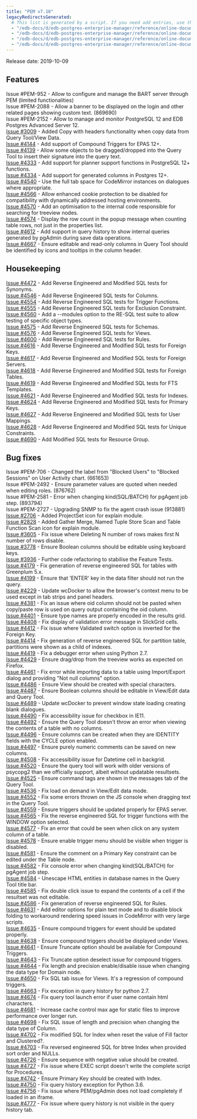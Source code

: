 ```yaml
---
title: "PEM v7.10"
legacyRedirectsGenerated:
  # This list is generated by a script. If you need add entries, use the `legacyRedirects` key.
  - "/edb-docs/d/edb-postgres-enterprise-manager/reference/online-documentation/7.12/pem_release_notes_7_10.html"
  - "/edb-docs/d/edb-postgres-enterprise-manager/reference/online-documentation/7.14/pem_release_notes_7_10.html"
  - "/edb-docs/d/edb-postgres-enterprise-manager/reference/online-documentation/7.15/pem_release_notes_7_10.html"
  - "/edb-docs/d/edb-postgres-enterprise-manager/reference/online-documentation/7.16/pem_release_notes_7_10.html"
---
```


Release date: 2019-10-09

## Features

Issue #PEM-952 - Allow to configure and manage the BART server through PEM (limited functionalities)  
Issue #PEM-2088 - Allow a banner to be displayed on the login and other related pages showing custom text. (869690)  
Issue #PEM-2152 - Allow to manage and monitor PostgreSQL 12 and EDB Postgres Advanced Server 12.  
[Issue #3009](https://redmine.postgresql.org/issues/3009) - Added Copy with headers functionality when copy data from Query Tool/View Data.  
[Issue #4144](https://redmine.postgresql.org/issues/4144) - Add support of Compound Triggers for EPAS 12+.  
[Issue #4139](https://redmine.postgresql.org/issues/4139) - Allow some objects to be dragged/dropped into the Query Tool to insert their signature into the query text.  
[Issue #4333](https://redmine.postgresql.org/issues/4333) - Add support for planner support functions in PostgreSQL 12+ functions.  
[Issue #4334](https://redmine.postgresql.org/issues/4334) - Add support for generated columns in Postgres 12+.  
[Issue #4540](https://redmine.postgresql.org/issues/4540) - Use the full tab space for CodeMirror instances on dialogues where appropriate.  
[Issue #4566](https://redmine.postgresql.org/issues/4566) - Allow enhanced cookie protection to be disabled for compatibility with dynamically addressed hosting environments.  
[Issue #4570](https://redmine.postgresql.org/issues/4570) - Add an optimisation to the internal code responsible for searching for treeview nodes.  
[Issue #4574](https://redmine.postgresql.org/issues/4574) - Display the row count in the popup message when counting table rows, not just in the properties list.  
[Issue #4612](https://redmine.postgresql.org/issues/4612) - Add support in query history to show internal queries generated by pgAdmin during save data operations.  
[Issue #4667](https://redmine.postgresql.org/issues/4667) - Ensure editable and read-only columns in Query Tool should be identified by icons and tooltips in the column header.

## Housekeeping

[Issue #4472](https://redmine.postgresql.org/issues/4472) - Add Reverse Engineered and Modified SQL tests for Synonyms.  
[Issue #4546](https://redmine.postgresql.org/issues/4546) - Add Reverse Engineered SQL tests for Columns.  
[Issue #4554](https://redmine.postgresql.org/issues/4554) - Add Reverse Engineered SQL tests for Trigger Functions.  
[Issue #4555](https://redmine.postgresql.org/issues/4555) - Add Reverse Engineered SQL tests for Exclusion Constraint.  
[Issue #4560](https://redmine.postgresql.org/issues/4560) - Add a --modules option to the RE-SQL test suite to allow testing of specific object types.  
[Issue #4575](https://redmine.postgresql.org/issues/4575) - Add Reverse Engineered SQL tests for Schemas.  
[Issue #4576](https://redmine.postgresql.org/issues/4576) - Add Reverse Engineered SQL tests for Views.  
[Issue #4600](https://redmine.postgresql.org/issues/4600) - Add Reverse Engineered SQL tests for Rules.  
[Issue #4616](https://redmine.postgresql.org/issues/4616) - Add Reverse Engineered and Modified SQL tests for Foreign Keys.  
[Issue #4617](https://redmine.postgresql.org/issues/4617) - Add Reverse Engineered and Modified SQL tests for Foreign Servers.  
[Issue #4618](https://redmine.postgresql.org/issues/4618) - Add Reverse Engineered and Modified SQL tests for Foreign Tables.  
[Issue #4619](https://redmine.postgresql.org/issues/4619) - Add Reverse Engineered and Modified SQL tests for FTS Templates.  
[Issue #4621](https://redmine.postgresql.org/issues/4621) - Add Reverse Engineered and Modified SQL tests for Indexes.  
[Issue #4624](https://redmine.postgresql.org/issues/4624) - Add Reverse Engineered and Modified SQL tests for Primary Keys.  
[Issue #4627](https://redmine.postgresql.org/issues/4627) - Add Reverse Engineered and Modified SQL tests for User Mappings.  
[Issue #4628](https://redmine.postgresql.org/issues/4628) - Add Reverse Engineered and Modified SQL tests for Unique Constraints.  
[Issue #4690](https://redmine.postgresql.org/issues/4690) - Add Modified SQL tests for Resource Group.

## Bug fixes

Issue #PEM-706 - Changed the label from "Blocked Users" to "Blocked Sessions" on User Activity chart. (661653)  
Issue #PEM-2492 - Ensure parameter values are quoted when needed when editing roles. (876762)  
Issue #PEM-2581 - Error when changing kind(SQL/BATCH) for pgAgent job step. (893794)  
Issue #PEM-2727 - Upgrading SNMP to fix the agent crash issue (913881)  
[Issue #2706](https://redmine.postgresql.org/issues/2706) - Added ProjectSet icon for explain module.  
[Issue #2828](https://redmine.postgresql.org/issues/2828) - Added Gather Merge, Named Tuple Store Scan and Table Function Scan icon for explain module.  
[Issue #3605](https://redmine.postgresql.org/issues/3605) - Fix issue where Deleting N number of rows makes first N number of rows disable.  
[Issue #3778](https://redmine.postgresql.org/issues/3778) - Ensure Boolean columns should be editable using keyboard keys.  
[Issue #3936](https://redmine.postgresql.org/issues/3936) - Further code refactoring to stabilise the Feature Tests.  
[Issue #4179](https://redmine.postgresql.org/issues/4179) - Fix generation of reverse engineered SQL for tables with Greenplum 5.x.  
[Issue #4199](https://redmine.postgresql.org/issues/4199) - Ensure that 'ENTER' key in the data filter should not run the query.  
[Issue #4229](https://redmine.postgresql.org/issues/4229) - Update wcDocker to allow the browser's context menu to be used except in tab strips and panel headers.  
[Issue #4381](https://redmine.postgresql.org/issues/4381) - Fix an issue where oid column should not be pasted when copy/paste row is used on query output containing the oid column.  
[Issue #4401](https://redmine.postgresql.org/issues/4401) - Ensure type names are properly encoded in the results grid.  
[Issue #4408](https://redmine.postgresql.org/issues/4408) - Fix display of validation error message in SlickGrid cells.  
[Issue #4412](https://redmine.postgresql.org/issues/4412) - Fix issue where Validated switch option is inverted for the Foreign Key.  
[Issue #4414](https://redmine.postgresql.org/issues/4414) - Fix generation of reverse engineered SQL for partition table, partitions were shown as a child of indexes.  
[Issue #4419](https://redmine.postgresql.org/issues/4419) - Fix a debugger error when using Python 2.7.  
[Issue #4429](https://redmine.postgresql.org/issues/4429) - Ensure drag/drop from the treeview works as expected on Firefox.  
[Issue #4461](https://redmine.postgresql.org/issues/4461) - Fix error while importing data to a table using Import/Export dialog and providing "Not null columns" option.  
[Issue #4486](https://redmine.postgresql.org/issues/4486) - Ensure View should be created with special characters.  
[Issue #4487](https://redmine.postgresql.org/issues/4487) - Ensure Boolean columns should be editable in View/Edit data and Query Tool.  
[Issue #4489](https://redmine.postgresql.org/issues/4489) - Update wcDocker to prevent window state loading creating blank dialogues.  
[Issue #4490](https://redmine.postgresql.org/issues/4490) - Fix accessibility issue for checkbox in IE11.  
[Issue #4492](https://redmine.postgresql.org/issues/4492) - Ensure the Query Tool doesn't throw an error when viewing the contents of a table with no columns.  
[Issue #4496](https://redmine.postgresql.org/issues/4496) - Ensure columns can be created when they are IDENTITY fields with the CYCLE option enabled.  
[Issue #4497](https://redmine.postgresql.org/issues/4497) - Ensure purely numeric comments can be saved on new columns.  
[Issue #4508](https://redmine.postgresql.org/issues/4508) - Fix accessibility issue for Datetime cell in backgrid.  
[Issue #4520](https://redmine.postgresql.org/issues/4520) - Ensure the query tool will work with older versions of psycopg2 than we officially support, albeit without updatable resultsets.  
[Issue #4525](https://redmine.postgresql.org/issues/4525) - Ensure command tags are shown in the messages tab of the Query Tool.  
[Issue #4536](https://redmine.postgresql.org/issues/4536) - Fix load on demand in View/Edit data mode.  
[Issue #4552](https://redmine.postgresql.org/issues/4552) - Fix some errors thrown on the JS console when dragging text in the Query Tool.  
[Issue #4559](https://redmine.postgresql.org/issues/4559) - Ensure triggers should be updated properly for EPAS server.  
[Issue #4565](https://redmine.postgresql.org/issues/4565) - Fix the reverse engineered SQL for trigger functions with the WINDOW option selected.  
[Issue #4577](https://redmine.postgresql.org/issues/4577) - Fix an error that could be seen when click on any system column of a table.  
[Issue #4578](https://redmine.postgresql.org/issues/4578) - Ensure enable trigger menu should be visible when trigger is disabled.  
[Issue #4581](https://redmine.postgresql.org/issues/4581) - Ensure the comment on a Primary Key constraint can be edited under the Table node.  
[Issue #4582](https://redmine.postgresql.org/issues/4582) - Fix console error when changing kind(SQL/BATCH) for pgAgent job step.  
[Issue #4584](https://redmine.postgresql.org/issues/4584) - Unescape HTML entities in database names in the Query Tool title bar.  
[Issue #4585](https://redmine.postgresql.org/issues/4585) - Fix double click issue to expand the contents of a cell if the resultset was not editable.  
[Issue #4586](https://redmine.postgresql.org/issues/4586) - Fix generation of reverse engineered SQL for Rules.  
[Issue #4631](https://redmine.postgresql.org/issues/4631) - Add editor options for plain text mode and to disable block folding to workaround rendering speed issues in CodeMirror with very large scripts.  
[Issue #4635](https://redmine.postgresql.org/issues/4635) - Ensure compound triggers for event should be updated properly.  
[Issue #4638](https://redmine.postgresql.org/issues/4638) - Ensure compound triggers should be displayed under Views.  
[Issue #4641](https://redmine.postgresql.org/issues/4641) - Ensure Truncate option should be available for Compound Triggers.  
[Issue #4643](https://redmine.postgresql.org/issues/4643) - Fix Truncate option deselect issue for compound triggers.  
[Issue #4644](https://redmine.postgresql.org/issues/4644) - Fix length and precision enable/disable issue when changing the data type for Domain node.  
[Issue #4650](https://redmine.postgresql.org/issues/4650) - Fix SQL tab issue for Views. It's a regression of compound triggers.  
[Issue #4663](https://redmine.postgresql.org/issues/4663) - Fix exception in query history for python 2.7.  
[Issue #4674](https://redmine.postgresql.org/issues/4674) - Fix query tool launch error if user name contain html characters.  
[Issue #4681](https://redmine.postgresql.org/issues/4681) - Increase cache control max age for static files to improve performance over longer run.  
[Issue #4698](https://redmine.postgresql.org/issues/4698) - Fix SQL issue of length and precision when changing the data type of Column.  
[Issue #4702](https://redmine.postgresql.org/issues/4702) - Fix modified SQL for Index when reset the value of Fill factor and Clustered?.  
[Issue #4703](https://redmine.postgresql.org/issues/4703) - Fix reversed engineered SQL for btree Index when provided sort order and NULLs.  
[Issue #4726](https://redmine.postgresql.org/issues/4726) - Ensure sequence with negative value should be created.  
[Issue #4727](https://redmine.postgresql.org/issues/4727) - Fix issue where EXEC script doesn't write the complete script for Procedures.  
[Issue #4742](https://redmine.postgresql.org/issues/4742) - Ensure Primary Key should be created with Index.  
[Issue #4750](https://redmine.postgresql.org/issues/4750) - Fix query history exception for Python 3.6.  
[Issue #4756](https://redmine.postgresql.org/issues/4756) - Fix issue where PEM/pgAdmin does not load completely if loaded in an iframe.  
[Issue #4777](https://redmine.postgresql.org/issues/4777) - Fix issue where query history is not visible in the query history tab.

